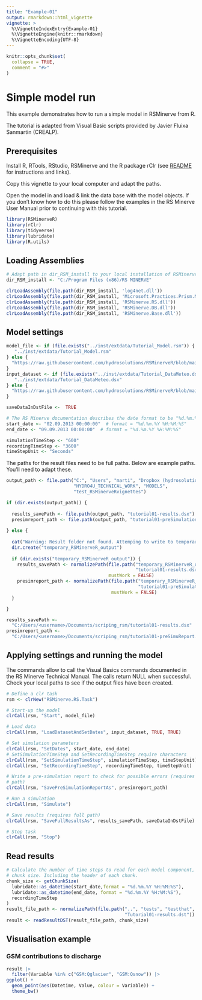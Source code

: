 ```yaml
---
title: "Example-01"
output: rmarkdown::html_vignette
vignette: >
  %\VignetteIndexEntry{Example-01}
  %\VignetteEngine{knitr::rmarkdown}
  %\VignetteEncoding{UTF-8}
---
```


```r
knitr::opts_chunk$set(
  collapse = TRUE,
  comment = "#>"
)
```

# Simple model run
This example demonstrates how to run a simple model in RSMinerve from R.    

The tutorial is adapted from Visual Basic scripts provided by Javier Fluixa Sanmartin (CREALP). 

## Prerequisites
Install R, RTools, RStudio, RSMinerve and the R package rClr (see [README](https://github.com/hydrosolutions/RSMinerveR#readme) for instructions and links).   

Copy this vignette to your local computer and adapt the paths.   
  
Open the model in \code{RSMinerveR/data/Model.rsm} and load & link the data base with the model objects. If you don't know how to do this please follow the examples in the RS Minerve User Manual prior to continuing with this tutorial.  


```r
library(RSMinerveR)
library(rClr)
library(tidyverse)
library(lubridate)
library(R.utils)
```


## Loading Assemblies

```r
# Adapt path in dir_RSM_install to your local installation of RSMinerve. 
dir_RSM_install <- "C:/Program Files (x86)/RS MINERVE"

clrLoadAssembly(file.path(dir_RSM_install, 'log4net.dll'))
clrLoadAssembly(file.path(dir_RSM_install, 'Microsoft.Practices.Prism.Mvvm.dll'))
clrLoadAssembly(file.path(dir_RSM_install, 'RSMinerve.RS.dll'))
clrLoadAssembly(file.path(dir_RSM_install, 'RSMinerve.DB.dll'))
clrLoadAssembly(file.path(dir_RSM_install, 'RSMinerve.Base.dll'))
```

## Model settings

```r
model_file <- if (file.exists("../inst/extdata/Tutorial_Model.rsm")) {
   "../inst/extdata/Tutorial_Model.rsm"
} else {
  "https://raw.githubusercontent.com/hydrosolutions/RSMinerveR/blob/main/inst/extdata/Tutorial_Model.rsm"
}
input_dataset <- if (file.exists("../inst/extdata/Tutorial_DataMeteo.dsx")) {
   "../inst/extdata/Tutorial_DataMeteo.dsx"
} else {
  "https://raw.githubusercontent.com/hydrosolutions/RSMinerveR/blob/main/inst/extdata/Tutorial_DataMeteo.dst"
}

saveDataInDstFile <-  TRUE

# The RS Minerve documentation describes the date format to be "%d.%m.%Y". 
start_date <- "02.09.2013 00:00:00"  # format = "%d.%m.%Y %H:%M:%S"
end_date <- "09.09.2013 00:00:00"  # format = "%d.%m.%Y %H:%M:%S"

simulationTimeStep <- "600"  
recordingTimeStep <- "3600"
timeStepUnit <- "Seconds"
```


The paths for the result files need to be full paths. Below are example paths. You'll need to adapt these. 

```r
output_path <- file.path("C:", "Users", "marti", "Dropbox (hydrosolutions)", 
                         "HYDRO4U_TECHNICAL_WORK", "MODELS", 
                         "test_RSMinerveRvignettes")

if (dir.exists(output_path)) {
  
  results_savePath <- file.path(output_path, "tutorial01-results.dsx")
  presimreport_path <- file.path(output_path, "tutorial01-preSimulationReport.txt")
  
} else {
  
  cat("Warning: Result folder not found. Attemping to write to temporary folder in the current working directory. \n")
  dir.create("temporary_RSMinerveR_output")
  
  if (dir.exists("temporary_RSMinerveR_output")) {
    results_savePath <- normalizePath(file.path("temporary_RSMinerveR_output", 
                                                "tutorial01-results.dsx"), 
                                      mustWork = FALSE)
    presimreport_path <- normalizePath(file.path("temporary_RSMinerveR_output",
                                                 "tutorial01-preSimulationReport.txt"), 
                                       mustWork = FALSE)
  }

}
```

```r
results_savePath <- 
  "C:/Users/<username>/Documents/scriping_rsm/tutorial01-results.dsx"
presimreport_path <- 
  "C:/Users/<username>/Documents/scriping_rsm/tutorial01-preSimuReport.txt"
```


## Applying settings and running the model
The \code{clrCall} commands allow to call the Visual Basics commands documented in the RS Minerve Technical Manual. The calls return NULL when successful. Check your local paths to see if the output files have been created.  
```r
# Define a clr task
rsm <- clrNew("RSMinerve.RS.Task")  

# Start-up the model
clrCall(rsm, "Start", model_file)

# Load data
clrCall(rsm, "LoadDatasetAndSetDates", input_dataset, TRUE, TRUE)

# Set simulation parameters
clrCall(rsm, "SetDates", start_date, end_date)
# SetSimulationTimeStep and SetRecordingTimeStep require characters
clrCall(rsm, "SetSimulationTimeStep", simulationTimeStep, timeStepUnit) 
clrCall(rsm, "SetRecordingTimeStep", recordingTimeStep, timeStepUnit)  

# Write a pre-simulation report to check for possible errors (requires full 
# path)
clrCall(rsm, "SavePreSimulationReportAs", presimreport_path)  

# Run a simulation
clrCall(rsm, "Simulate")

# Save results (requires full path)
clrCall(rsm, "SaveFullResultsAs", results_savePath, saveDataInDstFile)  

# Stop task
clrCall(rsm, "Stop")
```

## Read results
```r
# Calculate the number of time steps to read for each model component, i.e. the 
# chunk size. Including the header of each chunk. 
chunk_size <- getChunkSize(
  lubridate::as_datetime(start_date,format = "%d.%m.%Y %H:%M:%S"), 
  lubridate::as_datetime(end_date, format = "%d.%m.%Y %H:%M:%S"), 
  recordingTimeStep
) 
result_file_path <- normalizePath(file.path("..", "tests", "testthat",
                                            "Tutorial01-results.dst"))
result <- readResultDST(result_file_path, chunk_size)


```


## Visualisation example

### GSM contributions to discharge
```r
result |> 
  filter(Variable %in% c("GSM:Qglacier", "GSM:Qsnow")) |>
ggplot() + 
  geom_point(aes(Datetime, Value, colour = Variable)) +
  theme_bw()
```

